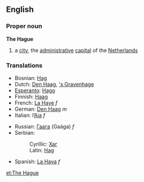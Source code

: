 ==English==
{{wikipedia}}
===Proper noun===
'''The Hague'''

# a [[city]], the [[administrative]] [[capital]] of the [[The Netherlands|Netherlands]]

===Translations===
{{top}}
*Bosnian: [[Hag#Bosnian|Hag]] {{m}}
*Dutch: [[Den Haag]], [['s Gravenhage]]
*[[Esperanto]]: [[Hago]]
*Finnish: [[Haag]]
*French: [[La Haye]] ''f''
*German: [[Den Haag]] ''m''
*Italian: l’[[Aia]] ''f''
{{mid}}
*Russian: [[Гаага]] (Gaága) ''f''
*Serbian:
*:Cyrillic: [[Хаг#Serbian|Хаг]] {{m}}
*:Latin: [[Hag#Serbian|Hag]] {{m}}
*Spanish: [[La Haya]] ''f''
{{bottom}}

[[et:The Hague]]